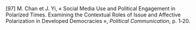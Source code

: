 \[97\]		M. Chan et J. Yi, « Social Media Use and Political Engagement in Polarized Times. Examining the Contextual Roles of Issue and Affective Polarization in Developed Democracies », *Political Communication*, p. 1‑20.